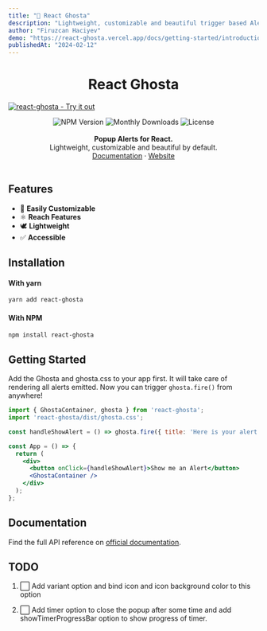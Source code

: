 ```yaml
---
title: "👻 React Ghosta"
description: "Lightweight, customizable and beautiful trigger based Alert/Popup library."
author: "Firuzcan Haciyev"
demo: "https://react-ghosta.vercel.app/docs/getting-started/introduction"
publishedAt: "2024-02-12"
---
```


<h1 align="center">React Ghosta</h1>

<p>
  <a href="https://react-ghosta.vercel.app" className="block">
    <img alt="react-ghosta - Try it out" src="https://github.com/eleviven/react-ghosta-website/raw/main/static/img/ghosta-banner.svg"/>
  </a>
</p>

<div align="center" className="flex items-center justify-center gap-2">
  <img src="https://badgen.net/npm/v/react-ghosta" alt="NPM Version" />
  <img src="https://badgen.net/npm/dm/react-ghosta" alt="Monthly Downloads"/>
  <img src="https://badgen.net/npm/license/react-ghosta" alt="License"/>
</div>

<br/>
<div align="center"><strong>Popup Alerts for React.</strong></div>
<div align="center">Lightweight, customizable and beautiful by default.</div>

<div align="center" className="mt-3">
<a href="https://react-ghosta.vercel.app/docs">Documentation</a> 
<span> · </span>
<a href="https://react-ghosta.vercel.app">Website</a> 
</div>

<br />

## Features

- 🔩 **Easily Customizable**
- ⚛️ **Reach Features**
- 🕊 **Lightweight**
- ✅ **Accessible**

## Installation

#### With yarn

```sh
yarn add react-ghosta
```

#### With NPM

```sh
npm install react-ghosta
```

## Getting Started

Add the Ghosta and ghosta.css to your app first. It will take care of rendering all alerts emitted. Now you can trigger `ghosta.fire()` from anywhere!

```jsx {4,10}
import { GhostaContainer, ghosta } from 'react-ghosta';
import 'react-ghosta/dist/ghosta.css';

const handleShowAlert = () => ghosta.fire({ title: 'Here is your alert.' });

const App = () => {
  return (
    <div>
      <button onClick={handleShowAlert}>Show me an Alert</button>
      <GhostaContainer />
    </div>
  );
};
```

## Documentation

Find the full API reference on [official documentation](https://react-ghosta.vercel.app/docs).

## TODO

1. ⬜️ Add variant option and bind icon and icon background color to this option

2. ⬜️ Add timer option to close the popup after some time and add showTimerProgressBar option to show progress of timer.
